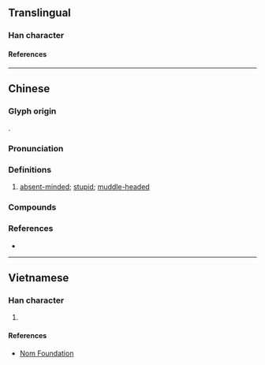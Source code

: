 {{character info}}
==Translingual==

===Han character===
{{Han char|rn=61|rad=心|as=16|sn=19|four=94062|canj=PTWU|ids=⿰忄瞢}}

====References====
{{Han ref|kx=0408.120|dkj=11451|dj=0749.120|hdz=42367.010|uh=61F5}}

----

==Chinese==
{{zh-forms|alt=懜}}

===Glyph origin===
{{Han etym}}
{{Han compound|目|瞢|ls=psc|c1=s|t1=eye|c2=p}}.

===Pronunciation===
{{zh-pron
|m=懵
|c=mung5,mung4,mung2
|mn=báng
|mc=y
|oc=y
|cat=a
}}

===Definitions===
{{zh-hanzi}}

# [[absent-minded]]; [[stupid]]; [[muddle-headed]]

===Compounds===
{{zh-der|惛懵|愚懵|懵憒|懵懂|懵懂痴呆|懵懵|懵懵懂懂|懵撒|懵然|懵然未覺|懵然無知|懵藥|懵裡懵懂|懵騰|痴呆懵懂|迷懵|懵盛盛}}

===References===
* {{R:yue:Hanzi}}

----

==Vietnamese==

===Han character===
{{vi-readings|rs=心16|reading=mộng, mẫng}}

# {{rfdef|vi|sort=心16}}

====References====
* [http://nomfoundation.org/common/nom_details.php?codepoint=61f5 Nom Foundation]